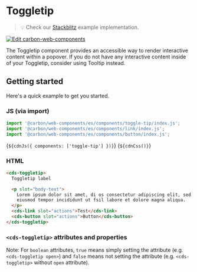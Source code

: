 
<Meta of={ToggleTip} />

# Toggletip

> 💡 Check our
> [Stackblitz](https://stackblitz.com/github/carbon-design-system/carbon/tree/main/packages/web-components/examples/components/toggletip)
> example implementation.

[![Edit carbon-web-components](https://developer.stackblitz.com/img/open_in_stackblitz.svg)](https://stackblitz.com/github/carbon-design-system/carbon/tree/main/packages/web-components/examples/components/toggletip)

The Toggletip component provides an accessible way to render interactive content
within a popover. If you do not have any interactive content inside of your
Toggletip, consider using Tooltip instead.

## Getting started

Here's a quick example to get you started.

### JS (via import)

```javascript
import '@carbon/web-components/es/components/toggle-tip/index.js';
import '@carbon/web-components/es/components/link/index.js';
import '@carbon/web-components/es/components/button/index.js';
```

<Markdown>{`${cdnJs({ components: ['toggle-tip'] })}`}</Markdown>
<Markdown>{`${cdnCss()}`}</Markdown>

### HTML

```html
<cds-toggletip>
  Toggletip label

  <p slot="body-text">
    Lorem ipsum dolor sit amet, di os consectetur adipiscing elit, sed do
    eiusmod tempor incididunt ut fsil labore et dolore magna aliqua.
  </p>
  <cds-link slot="actions">Test</cds-link>
  <cds-button slot="actions">Button</cds-button>
</cds-toggletip>
```

### `<cds-toggletip>` attributes and properties

Note: For `boolean` attributes, `true` means simply setting the attribute (e.g.
`<cds-toggletip open>`) and `false` means not setting the attribute (e.g.
`<cds-toggletip>` without `open` attribute).

<ArgTypes of="cds-toggletip" />
